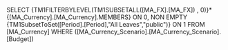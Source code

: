 SELECT {TM1FILTERBYLEVEL(TM1SUBSETALL([MA_FX].[MA_FX]) , 0)}*{[MA_Currency].[MA_Currency].MEMBERS} ON 0, NON EMPTY {TM1SubsetToSet([Period].[Period],"All Leaves","public")} ON 1 FROM [MA_Currency] WHERE ([MA_Currency_Scenario].[MA_Currency_Scenario].[Budget])